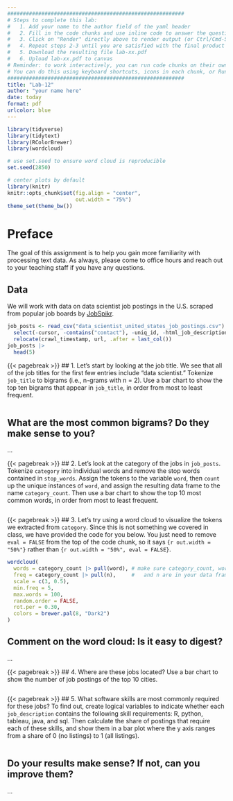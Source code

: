 ```yaml
---
#########################################################
# Steps to complete this lab:
#   1. Add your name to the author field of the yaml header
#   2. Fill in the code chunks and use inline code to answer the questions 
#   3. Click on "Render" directly above to render output (or Ctrl/Cmd-Shift-K)
#   4. Repeat steps 2-3 until you are satisfied with the final product
#   5. Download the resulting file lab-xx.pdf
#   6. Upload lab-xx.pdf to canvas
# Reminder: to work interactively, you can run code chunks on their own
# You can do this using keyboard shortcuts, icons in each chunk, or Run at the top right of this pane
#########################################################
title: "Lab-12"
author: "your name here"
date: today
format: pdf
urlcolor: blue
---
```


```r
library(tidyverse)
library(tidytext)
library(RColorBrewer)
library(wordcloud)

# use set.seed to ensure word cloud is reproducible
set.seed(2850)

# center plots by default
library(knitr)
knitr::opts_chunk$set(fig.align = "center",
                      out.width = "75%")
theme_set(theme_bw())
```

# Preface

The goal of this assignment is to help you gain more familiarity with processing text data. As always, please come to office hours and reach out to your teaching staff if you have any questions.

## Data

We will work with data on data scientist job postings in the U.S. scraped from popular job boards by [JobSpikr](https://www.kaggle.com/datasets/jobspikr/data-scientist-job-postings-from-the-usa?select=data_scientist_united_states_job_postings_jobspikr.csv).

```r
job_posts <- read_csv("data_scientist_united_states_job_postings.csv") |> 
  select(-cursor, -contains("contact"), -uniq_id, -html_job_description) |> 
  relocate(crawl_timestamp, url, .after = last_col())
job_posts |> 
  head(5)
```

{{< pagebreak >}}
## 1. Let's start by looking at the job title. We see that all of the job titles for the first few entries include "data scientist." Tokenize `job_title` to bigrams (i.e., n-grams with n = 2). Use a bar chart to show the top ten bigrams that appear in `job_title`, in order from most to least frequent.
<!-- *Note: To avoid case sensitivity, `unnest_tokens` converts text to all lower cases by default.* -->

```r

```
\vfill
## What are the most common bigrams? Do they make sense to you?
...


{{< pagebreak >}}
## 2. Let's look at the category of the jobs in `job_posts`. Tokenize `category` into individual words and remove the stop words contained in `stop_words`. Assign the tokens to the variable `word`, then `count` up the unique instances of `word`, and assign the resulting data frame to the name `category_count`. Then use a bar chart to show the top 10 most common words, in order from most to least frequent.
<!-- *Note: `stop_words` is a data frame from the `tidytext` package, which was already loaded above.* -->

```r

```


{{< pagebreak >}}
## 3. Let's try using a word cloud to visualize the tokens we extracted from `category`. Since this is not something we covered in class, we have provided the code for you below. You just need to remove `eval = FALSE` from the top of the code chunk, so it says `{r out.width = "50%"}` rather than `{r out.width = "50%", eval = FALSE}`.
<!-- *Tip: If the code does not work as expected, confirm that the data frame and variable names you created from question 2 match the instructions and the object names in the code below.* -->
<!-- *Note: We are using `wordcloud()` from the package `wordcloud` to make a word cloud plot. Remember that you can type ?wordcloud to get the help file to understand how to use a new function. Also note that `wordcloud()` does not take data frames as an argument. We are getting around this by using `pull()` as a way to get each of the vectors of words from inside the data frame `category_count`.* -->

```r
wordcloud(
  words = category_count |> pull(word), # make sure category_count, word
  freq = category_count |> pull(n),     #   and n are in your data frame
  scale = c(3, 0.5),
  min.freq = 5,
  max.words = 100, 
  random.order = FALSE, 
  rot.per = 0.30, 
  colors = brewer.pal(8, "Dark2")
)
```
\vfill
## Comment on the word cloud: Is it easy to digest?
...


{{< pagebreak >}}
## 4. Where are these jobs located? Use a bar chart to show the number of job postings of the top 10 cities. 
<!-- *Note: For this, you can just take the contents of city at face value, you do not need to modify it.* -->

```r

```


{{< pagebreak >}}
## 5. What software skills are most commonly required for these jobs? To find out, create logical variables to indicate whether each `job_description` contains the following skill requirements: R, python, tableau, java, and sql. Then calculate the share of postings that require each of these skills, and show them in a bar plot where the y axis ranges from a share of 0 (no listings) to 1 (all listings).
<!-- *Note: This is a refresher on some of the content we learned in Week 5. As you know, you can use `str_detect()` to detect whether `job_descriptions` contain each skill (though you may have to get creative for detecting R without too many false positives!). You should also either start by using `str_to_lower()` to convert job titles to lowercase, or use `regex(., ignore_case = TRUE)` within `str_detect()` to avoid issues with cases.* -->
<!-- *Tip: Here is guidance for one way (but not the only way) to approach this problem: Use a single call to `transmute()` to create a series of columns, one for each skill, that contain `TRUE` or `FALSE` based on the output of `str_detect()`. Then, to compute the share of postings the require each skill, `summarize_all(mean)` may come in handy. Finally, it might help to pivot that data to a tidy format. * -->

```r

```

## Do your results make sense? If not, can you improve them?
...
